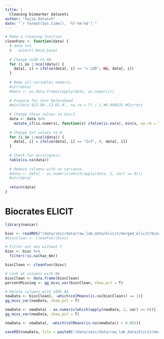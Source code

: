 ```yaml
---
title: |
  Cleaning biomarker datasets
author: "Sajia Darwish"
date: "`r format(Sys.time(), '%Y-%m-%d')`"
---
```


```r
# Make a cleaning function
cleanFunc <- function(data) {
  # data %>%
  #   select(-bmid_base)
  
  # Change <LOD to NA.
  for (i in 1:ncol(data)) {
    data[, i] = ifelse(data[, i] == "< LOD", NA, data[, i])
  }
  
  # Make all variables numeric.
  #str(data)
  #data <- as.data.frame(sapply(data, as.numeric))
  
  # Prepare for test beforehand
  #min(data $C5.OH..C3.DC.M., na.rm = T) / 2 #0.040535 #Correct
  
  # Change these values to min/2.
  data <- data %>% 
    mutate_if(is.numeric, function(x) ifelse(is.na(x), min(x, na.rm = T) / 2, x))
  
  # Change Inf values to 0.
  for (i in 1:ncol(data)) {
    data[, i] = ifelse(data[, i] == "Inf", 0, data[, i])
  }
  
  # Check for missingness.
  table(is.na(data))
  
  # Remove columns with no variance.
  #data <- data[ - as.numeric(which(apply(data, 2, var) == 0))]
  #str(data)
  
  return(data)
}
```

# Biocrates ELICIT
```r
library(naniar)

bioc <- readRDS("/data/imic/data/raw_lab_data/elicit/merged_elicit/biocratesNorm.RDS")
#biocClean <- cleanFunc(bioc)

# Filter out obs without Y
bioc <- bioc %>%
  filter(!is.na(haz_6m))

biocClean <- cleanFunc(bioc)

# Look at columns with NA
biocClean <- data.frame(biocClean)
percentMissing <- gg_miss_var(biocClean, show_pct = T)

# Delete columns with 100% NA
newData <- biocClean[, -which(colMeans(is.na(biocClean)) == 1)]
gg_miss_var(newData, show_pct = T)

newData <- newData[ - as.numeric(which(apply(newData, 2, var) == 0))]
gg_miss_var(newData, show_pct = T)

newData <- newData[, -which(colMeans(is.na(newData)) > 0.001)]

saveRDS(newData, file = paste0("/data/imic/data/raw_lab_data/elicit/merged_elicit/biocNormClean.RDS"))
```





























